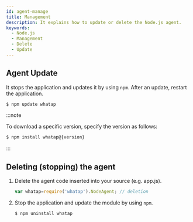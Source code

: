```yaml
---
id: agent-manage
title: Management
description: It explains how to update or delete the Node.js agent.
keywords:
  - Node.js
  - Management
  - Delete
  - Update
---
```


## Agent Update

It stops the application and updates it by using `npm`. After an update, restart the application.

```bash title='SH'
$ npm update whatap
```

:::note

To download a specific version, specify the version as follows:

```bash title='SH'
$ npm install whatap@{version}
```

:::

## Deleting (stopping) the agent

1. Delete the agent code inserted into your source (e.g. app.js).

   ```javascript title='app.js'
   var whatap=require('whatap').NodeAgent; // deletion
   ```

2. Stop the application and update the module by using `npm`.

   ```bash title='SH'
   $ npm uninstall whatap
   ```
